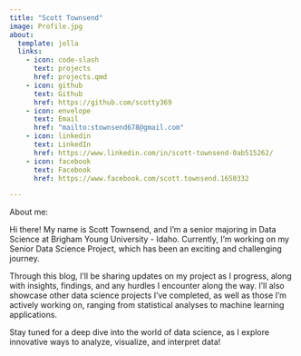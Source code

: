 ```yaml
---
title: "Scott Townsend"
image: Profile.jpg
about:
  template: jolla
  links:
    - icon: code-slash
      text: projects
      href: projects.qmd
    - icon: github
      text: Github
      href: https://github.com/scotty369
    - icon: envelope
      text: Email
      href: "mailto:stownsend678@gmail.com"
    - icon: linkedin
      text: LinkedIn
      href: https://www.linkedin.com/in/scott-townsend-0ab515262/
    - icon: facebook
      text: Facebook
      href: https://www.facebook.com/scott.townsend.1650332

---
```


About me:

Hi there! My name is Scott Townsend, and I'm a senior majoring in Data Science at Brigham Young University - Idaho. Currently, I'm working on my Senior Data Science Project, which has been an exciting and challenging journey.

Through this blog, I’ll be sharing updates on my project as I progress, along with insights, findings, and any hurdles I encounter along the way. I'll also showcase other data science projects I’ve completed, as well as those I'm actively working on, ranging from statistical analyses to machine learning applications.

Stay tuned for a deep dive into the world of data science, as I explore innovative ways to analyze, visualize, and interpret data!
